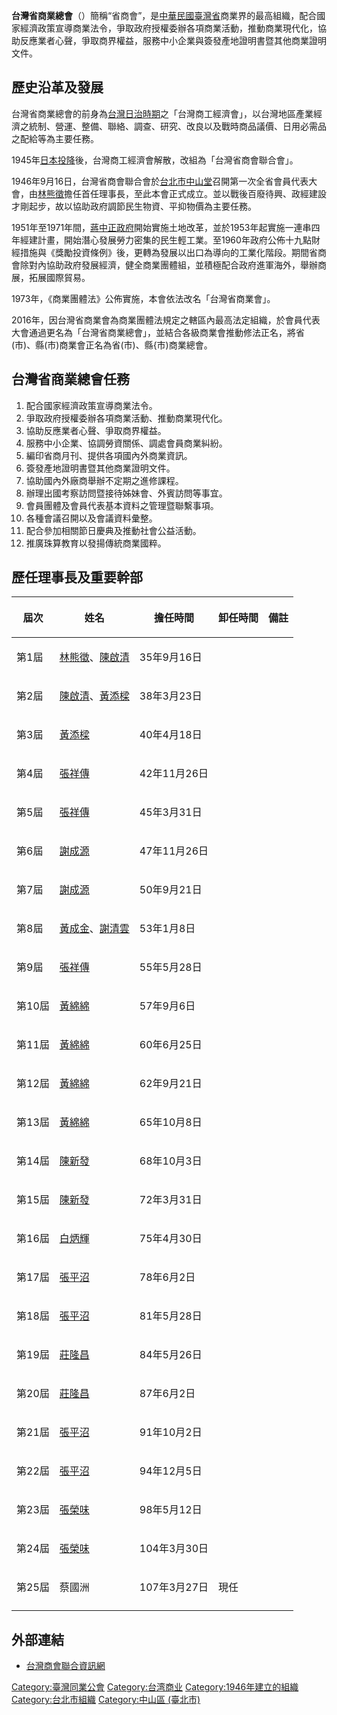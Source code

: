 {{Infobox Non-profit
| Non-profit_name = 台灣省商業總會<br><small>Taiwan Chamber of Commerce</small>
| Non-profit_type = 
| founded_date = 1946年
| founder = 
| location = {{ROC-TW}}<br>[[台北市|台北市]]中山區松江路168號13樓
| key_people = 理事長：蔡國洲
| area_served = 
| focus = 
| method = 
| revenue = 
| num_employees = 
| Non-profit_slogan = 
| homepage = http://www.tcoc.org.tw/ 
}}
'''台灣省商業總會'''（{{lang-en|Taiwan Chamber of Commerce}}）簡稱“省商會”，是[[中華民國|中華民國]][[臺灣省|臺灣省]]商業界的最高組織，配合國家經濟政策宣導商業法令，爭取政府授權委辦各項商業活動，推動商業現代化，協助反應業者心聲，爭取商界權益，服務中小企業與簽發產地證明書暨其他商業證明文件。

== 歷史沿革及發展 ==
台灣省商業總會的前身為[[台灣日治時期|台灣日治時期]]之「台灣商工經濟會」，以台灣地區產業經濟之統制、營運、整備、聯絡、調查、研究、改良以及戰時商品議價、日用必需品之配給等為主要任務。

1945年[[日本投降|日本投降]]後，台灣商工經濟會解散，改組為「台灣省商會聯合會」。

1946年9月16日，台灣省商會聯合會於[[台北市中山堂|台北市中山堂]]召開第一次全省會員代表大會，由[[林熊徵|林熊徵]]擔任首任理事長，至此本會正式成立。並以戰後百廢待興、政經建設才剛起步，故以協助政府調節民生物資、平抑物價為主要任務。

1951年至1971年間，[[蔣中正政府|蔣中正政府]]開始實施土地改革，並於1953年起實施一連串四年經建計畫，開始潛心發展勞力密集的民生輕工業。至1960年政府公佈十九點財經措施與《獎勵投資條例》後，更轉為發展以出口為導向的工業化階段。期間省商會除對內協助政府發展經濟，健全商業團體組，並積極配合政府進軍海外，舉辦商展，拓展國際貿易。

1973年，《商業團體法》公佈實施，本會依法改名「台灣省商業會」。

2016年，因台灣省商業會為商業團體法規定之轄區內最高法定組織，於會員代表大會通過更名為「台灣省商業總會」，並結合各級商業會推動修法正名，將省(市)、縣(市)商業會正名為省(市)、縣{市)商業總會。

== 台灣省商業總會任務 ==
# 配合國家經濟政策宣導商業法令。<br />
# 爭取政府授權委辦各項商業活動、推動商業現代化。<br />
# 協助反應業者心聲、爭取商界權益。<br />
# 服務中小企業、協調勞資關係、調處會員商業糾紛。<br />
# 編印省商月刊、提供各項國內外商業資訊。<br />
# 簽發產地證明書暨其他商業證明文件。<br />
# 協助國內外廠商舉辦不定期之進修課程。<br />
# 辦理出國考察訪問暨接待姊妹會、外賓訪問等事宜。<br />
# 會員團體及會員代表基本資料之管理暨聯繫事項。<br />
# 各種會議召開以及會議資料彙整。<br />
# 配合參加相關節日慶典及推動社會公益活動。<br />
# 推廣珠算教育以發揚傳統商業國粹。

== 歷任理事長及重要幹部 ==
{| class="wikitable" 
!屆次
!姓名
!擔任時間
!卸任時間
!備註
|-
|第1屆||[[林熊徵|林熊徵]]、[[陳啟清|陳啟清]]||35年9月16日||||
|-
|第2屆||[[陳啟清|陳啟清]]、[[黃添樑|黃添樑]]||38年3月23日|||| 
|-
|第3屆||[[黃添樑|黃添樑]]||40年4月18日||||
|-
|第4屆||[[張祥傳|張祥傳]]||42年11月26日||||
|-
|第5屆||[[張祥傳|張祥傳]]||45年3月31日||||
|-
|第6屆||[[謝成源|謝成源]]||47年11月26日||||
|-
|第7屆||[[謝成源|謝成源]]||50年9月21日||||
|-
|第8屆||[[黃成金|黃成金]]、[[謝清雲|謝清雲]]||53年1月8日||||
|-
|第9屆||[[張祥傳|張祥傳]]||55年5月28日||||
|-
|第10屆||[[黃綿綿|黃綿綿]]||57年9月6日||||
|-
|第11屆||[[黃綿綿|黃綿綿]]||60年6月25日||||
|-
|第12屆||[[黃綿綿|黃綿綿]]||62年9月21日||||
|-
|第13屆||[[黃綿綿|黃綿綿]]||65年10月8日||||
|-
|第14屆||[[陳新發|陳新發]]||68年10月3日||||
|-
|第15屆||[[陳新發|陳新發]]||72年3月31日||||
|-
|第16屆||[[白炳輝|白炳輝]]||75年4月30日||||
|-
|第17屆||[[張平沼|張平沼]]||78年6月2日||||
|-
|第18屆||[[張平沼|張平沼]]||81年5月28日||||
|-
|第19屆||[[莊隆昌|莊隆昌]]||84年5月26日||||
|-
|第20屆||[[莊隆昌|莊隆昌]]||87年6月2日||||
|-
|第21屆||[[張平沼|張平沼]]||91年10月2日||||
|-
|第22屆||[[張平沼|張平沼]]||94年12月5日||||
|-
|第23屆||[[張榮味|張榮味]]||98年5月12日||||
|-
|第24屆||[[張榮味|張榮味]]||104年3月30日||||
|-
|第25屆||蔡國洲||107年3月27日||現任||
|-

|}

== 外部連結 ==
*[http://www.tcoc.org.tw 台灣商會聯合資訊網]{{Wayback|url=http://www.tcoc.org.tw/ |date=20161027130046 }}

{{DEFAULTSORT:TCOC}}
[[Category:臺灣同業公會|Category:臺灣同業公會]]
[[Category:台湾商业|Category:台湾商业]]
[[Category:1946年建立的組織|Category:1946年建立的組織]]
[[Category:台北市組織|Category:台北市組織]]
[[Category:中山區_(臺北市)|Category:中山區 (臺北市)]]